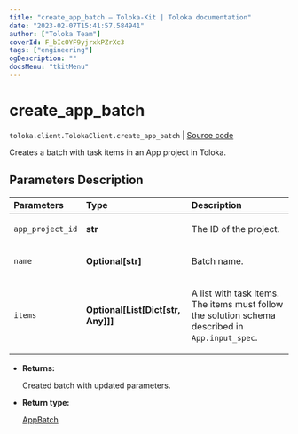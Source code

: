 ```yaml
---
title: "create_app_batch — Toloka-Kit | Toloka documentation"
date: "2023-02-07T15:41:57.584941"
author: ["Toloka Team"]
coverId: F_bIcOYF9yjrxkPZrXc3
tags: ["engineering"]
ogDescription: ""
docsMenu: "tkitMenu"
---
```


# create_app_batch
`toloka.client.TolokaClient.create_app_batch` | [Source code](https://github.com/Toloka/toloka-kit/blob/v1.1.3/src/client/__init__.py#L3906)

Creates a batch with task items in an App project in Toloka.

## Parameters Description

| Parameters | Type | Description |
| :----------| :----| :-----------|
`app_project_id`|**str**|<p>The ID of the project.</p>
`name`|**Optional\[str\]**|<p>Batch name.</p>
`items`|**Optional\[List\[Dict\[str, Any\]\]\]**|<p>A list with task items. The items must follow the solution schema described in `App.input_spec`.</p>

* **Returns:**

  Created batch with updated parameters.

* **Return type:**

  [AppBatch](/docs/toloka-kit/reference/toloka.client.app.AppBatch)
